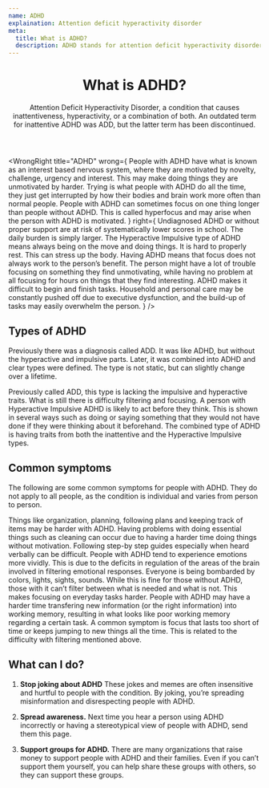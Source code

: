 ```yaml
---
name: ADHD
explaination: Attention deficit hyperactivity disorder
meta:
  title: What is ADHD?
  description: ADHD stands for attention deficit hyperactivity disorder.
---
```


<Header>

# What is ADHD?

Attention Deficit Hyperactivity Disorder, a condition that causes inattentiveness, hyperactivity, or a combination of both. An outdated term for inattentive ADHD was ADD, but the latter term has been discontinued.

</Header>

<Main>

<WrongRight
  title="ADHD"
  wrong={
    <Definition>
      <DefinitionItem summary="Being lazy">
        People with ADHD have what is known as an interest based nervous system, where
        they are motivated by novelty, challenge, urgency and interest. This may make
        doing things they are unmotivated by harder.
      </DefinitionItem>
      <DefinitionItem summary="Not trying hard enough">
        Trying is what people with ADHD do all the time, they just get interrupted by how
        their bodies and brain work more often than normal people.
      </DefinitionItem>
      <DefinitionItem summary="Never being able to focus">
        People with ADHD can sometimes focus on one thing longer than people without ADHD.
        This is called hyperfocus and may arise when the person with ADHD is motivated.
      </DefinitionItem>
    </Definition>
  }
  right={
    <Definition>
      <DefinitionItem summary="Difficult">
        Undiagnosed ADHD or without proper support are at risk of systematically lower
        scores in school. The daily burden is simply larger.
      </DefinitionItem>
      <DefinitionItem summary="Stressful">
        The Hyperactive Impulsive type of ADHD means always being on the move and doing
        things. It is hard to properly rest. This can stress up the body.
      </DefinitionItem>
      <DefinitionItem summary="Uneven ability to focus">
        Having ADHD means that focus does not always work to the person’s benefit. The
        person might have a lot of trouble focusing on something they find unmotivating,
        while having no problem at all focusing for hours on things that they find
        interesting.
      </DefinitionItem>
      <DefinitionItem summary="Impairing">
        ADHD makes it difficult to begin and finish tasks. Household and personal care may
        be constantly pushed off due to executive dysfunction, and the build-up of tasks
        may easily overwhelm the person.
      </DefinitionItem>
    </Definition>
  }
/>

<Section>

## Types of ADHD

Previously there was a diagnosis called ADD. It was like ADHD, but without the hyperactive and impulsive parts. Later, it was combined into ADHD and clear types were defined. The type is not static, but can slightly change over a lifetime.

<Definition>
  <DefinitionItem summary="Inattentive">
    Previously called ADD, this type is lacking the impulsive and hyperactive traits. What
    is still there is difficulty filtering and focusing.
  </DefinitionItem>
  <DefinitionItem summary="Hyperactive Impulsive">
    A person with Hyperactive Impulsive ADHD is likely to act before they think. This is
    shown in several ways such as doing or saying something that they would not have done
    if they were thinking about it beforehand.
  </DefinitionItem>
  <DefinitionItem summary="Combined">
    The combined type of ADHD is having traits from both the inattentive and the
    Hyperactive Impulsive types.
  </DefinitionItem>
</Definition>

</Section>

<Section>

## Common symptoms

The following are some common symptoms for people with ADHD. They do not apply to all people, as the condition is individual and varies from person to person.

<Definition>
  <DefinitionItem summary="Executive dysfunction">
    Things like organization, planning, following plans and keeping track of items may be
    harder with ADHD. Having problems with doing essential things such as cleaning can
    occur due to having a harder time doing things without motivation. Following step-by
    step guides especially when heard verbally can be difficult.
  </DefinitionItem>
  <DefinitionItem summary="Emotional dysregulation">
    People with ADHD tend to experience emotions more vividly. This is due to the deficits
    in regulation of the areas of the brain involved in filtering emotional responses.
  </DefinitionItem>
  <DefinitionItem summary="Difficulty with filtering">
    Everyone is being bombarded by colors, lights, sights, sounds. While this is fine for
    those without ADHD, those with it can’t filter between what is needed and what is not.
    This makes focusing on everyday tasks harder.
  </DefinitionItem>
  <DefinitionItem summary="Poor working memory">
    People with ADHD may have a harder time transfering new information (or the right
    information) into working memory, resulting in what looks like poor working memory
    regarding a certain task.
  </DefinitionItem>
  <DefinitionItem summary="Losing focus quickly">
    A common symptom is focus that lasts too short of time or keeps jumping to new things
    all the time. This is related to the difficulty with filtering mentioned above.
  </DefinitionItem>
</Definition>

</Section>

<Section>

## What can I do?

1. **Stop joking about ADHD** These jokes and memes are often insensitive and hurtful to people with the condition. By joking, you’re spreading misinformation and disrespecting people with ADHD.

2. **Spread awareness.** Next time you hear a person using ADHD incorrectly or having a stereotypical view of people with ADHD, send them this page.

3. **Support groups for ADHD.** There are many organizations that raise money to support people with ADHD and their families. Even if you can’t support them yourself, you can help share these groups with others, so they can support these groups.

</Section>

<DocLinkBanner url="https://docs.google.com/document/d/1Y-MIXDSammRpLvcwJD_6GRkyRZzm4BVRp5P7RuVXvNA/edit?usp=sharing" />

</Main>
